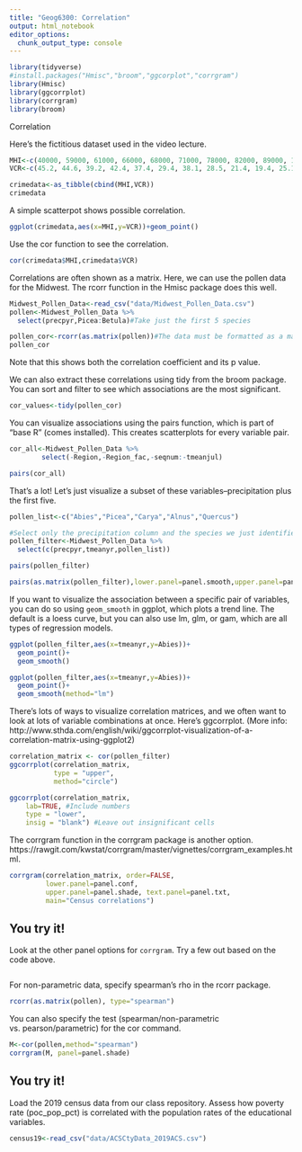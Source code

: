 ```yaml
---
title: "Geog6300: Correlation"
output: html_notebook
editor_options: 
  chunk_output_type: console
---
```


```r
library(tidyverse)
#install.packages("Hmisc","broom","ggcorplot","corrgram")
library(Hmisc)
library(ggcorrplot)
library(corrgram)
library(broom)
```


Correlation

Here's the fictitious dataset used in the video lecture.
```r
MHI<-c(40000, 59000, 61000, 66000, 68000, 71000, 78000, 82000, 89000, 103000, 104000,113000, 129000, 141000,156000)
VCR<-c(45.2, 44.6, 39.2, 42.4, 37.4, 29.4, 38.1, 28.5, 21.4, 19.4, 25.1, 28.5, 22.5, 17.3, 13.5)

crimedata<-as_tibble(cbind(MHI,VCR))
crimedata
```

A simple scatterpot shows possible correlation.

```r
ggplot(crimedata,aes(x=MHI,y=VCR))+geom_point()
```

Use the cor function to see the correlation.

```r
cor(crimedata$MHI,crimedata$VCR)
```

Correlations are often shown as a matrix. Here, we can use the pollen data for the Midwest. The rcorr function in the Hmisc package does this well.

```r
Midwest_Pollen_Data<-read_csv("data/Midwest_Pollen_Data.csv")
pollen<-Midwest_Pollen_Data %>%
  select(precpyr,Picea:Betula)#Take just the first 5 species

pollen_cor<-rcorr(as.matrix(pollen))#The data must be formatted as a matrix
pollen_cor
```

Note that this shows both the correlation coefficient and its p value.

We can also extract these correlations using tidy from the broom package. You can sort and filter to see which associations are the most significant.

```r
cor_values<-tidy(pollen_cor)
```

You can visualize associations using the pairs function, which is part of "base R" (comes installed). This creates scatterplots for every variable pair.
```r
cor_all<-Midwest_Pollen_Data %>% 
        select(-Region,-Region_fac,-seqnum:-tmeanjul)

pairs(cor_all)
```

That's a lot! Let's just visualize a subset of these variables--precipitation plus the first five.

```r
pollen_list<-c("Abies","Picea","Carya","Alnus","Quercus")

#Select only the precipitation column and the species we just identified
pollen_filter<-Midwest_Pollen_Data %>%
  select(c(precpyr,tmeanyr,pollen_list))

pairs(pollen_filter)

pairs(as.matrix(pollen_filter),lower.panel=panel.smooth,upper.panel=panel.ellipse)
```

If you want to visualize the association between a specific pair of variables, you can do so using `geom_smooth` in ggplot, which plots a trend line. The default is a loess curve, but you can also use lm, glm, or gam, which are all types of regression models.

```r
ggplot(pollen_filter,aes(x=tmeanyr,y=Abies))+
  geom_point()+
  geom_smooth()

ggplot(pollen_filter,aes(x=tmeanyr,y=Abies))+
  geom_point()+
  geom_smooth(method="lm")
```


There's lots of ways to visualize correlation matrices, and we often want to look at lots of variable combinations at once. Here's ggcorrplot. (More info: http://www.sthda.com/english/wiki/ggcorrplot-visualization-of-a-correlation-matrix-using-ggplot2)

```r
correlation_matrix <- cor(pollen_filter)
ggcorrplot(correlation_matrix, 
           type = "upper", 
           method="circle")

ggcorrplot(correlation_matrix,
    lab=TRUE, #Include numbers
    type = "lower", 
    insig = "blank") #Leave out insignificant cells
```

The corrgram function in the corrgram package is another option. https://rawgit.com/kwstat/corrgram/master/vignettes/corrgram_examples.html.

```r
corrgram(correlation_matrix, order=FALSE,
         lower.panel=panel.conf,
         upper.panel=panel.shade, text.panel=panel.txt,
         main="Census correlations")
```

## You try it! 
Look at the other panel options for `corrgram`. Try a few out based on the code above.

```r

```

For non-parametric data, specify spearman's rho in the rcorr package.

```r
rcorr(as.matrix(pollen), type="spearman")
```

You can also specify the test (spearman/non-parametric vs. pearson/parametric) for the cor command.
```r
M<-cor(pollen,method="spearman")
corrgram(M, panel=panel.shade)
```


## You try it!
Load the 2019 census data from our class repository. Assess how poverty rate (poc_pop_pct) is correlated with the population rates of the educational variables.

```r
census19<-read_csv("data/ACSCtyData_2019ACS.csv")

```

